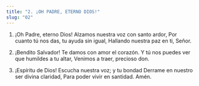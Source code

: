 ```yaml
---
title: "2. ¡OH PADRE, ETERNO DIOS!"
slug: "02"
---
```


1. ¡Oh  Padre, eterno Dios! Alzamos nuestra voz con santo ardor, Por cuanto tú nos das, tu ayuda sin igual, Hallando nuestra paz en ti, Señor.

2. ¡Bendito Salvador! Te damos con amor el corazón. Y tú nos puedes ver que humildes a tu altar, Venimos a traer, precioso don.
 
3. ¡Espíritu de Dios! Escucha nuestra voz; y tu bondad Derrame en nuestro ser divina claridad, Para poder vivir en santidad. Amén.
